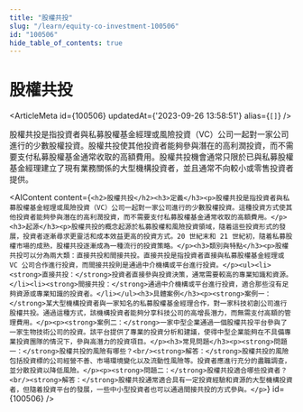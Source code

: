 ```yaml
---
title: "股權共投"
slug: "/learn/equity-co-investment-100506"
id: "100506"
hide_table_of_contents: true
---
```



# 股權共投

<ArticleMeta id={100506} updatedAt={'2023-09-26 13:58:51'} alias={`[]`} />
<div className='border-solid border-b border-t-0 my-4 border-[var(--ifm-color-gray-300)]' />

股權共投是指投資者與私募股權基金經理或風險投資（VC）公司一起對一家公司進行的少數股權投資。股權共投使其他投資者能夠參與潛在的高利潤投資，而不需要支付私募股權基金通常收取的高額費用。股權共投機會通常只限於已與私募股權基金經理建立了現有業務關係的大型機構投資者，並且通常不向較小或零售投資者提供。

<AIContent content={`<h2>股權共投</h2><h3>定義</h3><p>股權共投是指投資者與私募股權基金經理或風險投資（VC）公司一起對一家公司進行的少數股權投資。這種投資方式使其他投資者能夠參與潛在的高利潤投資，而不需要支付私募股權基金通常收取的高額費用。</p><h3>起源</h3><p>股權共投的概念起源於私募股權和風險投資領域，隨着這些投資形式的發展，投資者逐漸尋求更靈活和成本效益更高的投資方式。20 世紀末和 21 世紀初，隨着私募股權市場的成熟，股權共投逐漸成為一種流行的投資策略。</p><h3>類別與特點</h3><p>股權共投可以分為兩大類：直接共投和間接共投。直接共投是指投資者直接與私募股權基金經理或 VC 公司合作進行投資，而間接共投則是通過中介機構或平台進行投資。</p><ul><li><strong>直接共投：</strong>投資者直接參與投資決策，通常需要較高的專業知識和資源。</li><li><strong>間接共投：</strong>通過中介機構或平台進行投資，適合那些沒有足夠資源或專業知識的投資者。</li></ul><h3>具體案例</h3><p><strong>案例一：</strong>某大型機構投資者與一家知名的私募股權基金經理合作，對一家科技初創公司進行股權共投。通過這種方式，該機構投資者能夠分享科技公司的高增長潛力，而無需支付高額的管理費用。</p><p><strong>案例二：</strong>一家中型企業通過一個股權共投平台參與了一家生物技術公司的投資。該平台提供了專業的投資分析和建議，使得中型企業能夠在不具備專業投資團隊的情況下，參與高潛力的投資項目。</p><h3>常見問題</h3><p><strong>問題一：</strong>股權共投的風險有哪些？<br/><strong>解答：</strong>股權共投的風險包括投資標的公司經營不善、市場環境變化以及流動性風險等。投資者應進行充分的盡職調查，並分散投資以降低風險。</p><p><strong>問題二：</strong>股權共投適合哪些投資者？<br/><strong>解答：</strong>股權共投通常適合具有一定投資經驗和資源的大型機構投資者，但隨着投資平台的發展，一些中小型投資者也可以通過間接共投的方式參與。</p>`} id={100506} />
